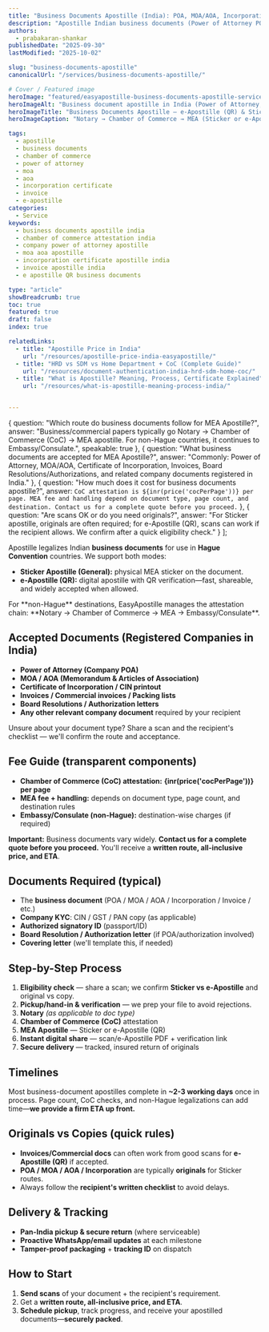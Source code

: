 ```yaml
---
title: "Business Documents Apostille (India): POA, MOA/AOA, Incorporation, Invoices"
description: "Apostille Indian business documents (Power of Attorney POA, MOA/AOA, Incorporation, Invoices, company papers) via Notary → Chamber of Commerce (CoC) → MEA."
authors:
  - prabakaran-shankar
publishedDate: "2025-09-30"
lastModified: "2025-10-02"

slug: "business-documents-apostille"
canonicalUrl: "/services/business-documents-apostille/"

# Cover / Featured image
heroImage: "featured/easyapostille-business-documents-apostille-service-india.png"
heroImageAlt: "Business document apostille in India (Power of Attorney, MOA/AOA, Incorporation, Invoices)"
heroImageTitle: "Business Documents Apostille — e-Apostille (QR) & Sticker"
heroImageCaption: "Notary → Chamber of Commerce → MEA (Sticker or e-Apostille QR) → Secure delivery"

tags:
  - apostille
  - business documents
  - chamber of commerce
  - power of attorney
  - moa
  - aoa
  - incorporation certificate
  - invoice
  - e-apostille
categories:
  - Service
keywords:
  - business documents apostille india
  - chamber of commerce attestation india
  - company power of attorney apostille
  - moa aoa apostille
  - incorporation certificate apostille india
  - invoice apostille india
  - e apostille QR business documents

type: "article"
showBreadcrumb: true
toc: true
featured: true
draft: false
index: true

relatedLinks:
  - title: "Apostille Price in India"
    url: "/resources/apostille-price-india-easyapostille/"
  - title: "HRD vs SDM vs Home Department + CoC (Complete Guide)"
    url: "/resources/document-authentication-india-hrd-sdm-home-coc/"
  - title: "What is Apostille? Meaning, Process, Certificate Explained"
    url: "/resources/what-is-apostille-meaning-process-india/"


---
```


  {
    question: "Which route do business documents follow for MEA Apostille?",
    answer: "Business/commercial papers typically go Notary → Chamber of Commerce (CoC) → MEA apostille. For non-Hague countries, it continues to Embassy/Consulate.",
    speakable: true
  },
  {
    question: "What business documents are accepted for MEA Apostille?",
    answer: "Commonly: Power of Attorney, MOA/AOA, Certificate of Incorporation, Invoices, Board Resolutions/Authorizations, and related company documents registered in India."
  },
  {
    question: "How much does it cost for business documents apostille?",
    answer: `CoC attestation is ${inr(price('cocPerPage'))} per page. MEA fee and handling depend on document type, page count, and destination. Contact us for a complete quote before you proceed.`
  },
  {
    question: "Are scans OK or do you need originals?",
    answer: "For Sticker apostille, originals are often required; for e-Apostille (QR), scans can work if the recipient allows. We confirm after a quick eligibility check."
  }
];

Apostille legalizes Indian **business documents** for use in **Hague Convention** countries. We support both modes:

- **Sticker Apostille (General):** physical MEA sticker on the document.  
- **e-Apostille (QR):** digital apostille with QR verification—fast, shareable, and widely accepted when allowed.

<CalloutBox type="info" class="my-1">
  For **non-Hague** destinations, <Anchor href="https://easyapostille.in">EasyApostille manages</Anchor> the attestation chain: **Notary → Chamber of Commerce → MEA → Embassy/Consulate**.
</CalloutBox>

## Accepted Documents (Registered Companies in India)

- **Power of Attorney (Company POA)**  
- **MOA / AOA (Memorandum & Articles of Association)**  
- **Certificate of Incorporation / CIN printout**  
- **Invoices / Commercial invoices / Packing lists**  
- **Board Resolutions / Authorization letters**  
- **Any other relevant company document** required by your recipient

<CalloutBox type="cta-secondary" class="my-1">
  Unsure about your document type? Share a scan and the recipient's checklist — we'll confirm the route and acceptance.
</CalloutBox>

## Fee Guide (transparent components)

- **Chamber of Commerce (CoC) attestation:** **{inr(price('cocPerPage'))} per page**  
- **MEA fee + handling:** depends on document type, page count, and destination rules  
- **Embassy/Consulate (non-Hague):** destination-wise charges (if required)

**Important:** Business documents vary widely. **Contact us for a complete quote before you proceed.** You'll receive a **written route, all-inclusive price, and ETA**.

## Documents Required (typical)

- The **business document** (POA / MOA / AOA / Incorporation / Invoice / etc.)  
- **Company KYC**: CIN / GST / PAN copy (as applicable)  
- **Authorized signatory ID** (passport/ID)  
- **Board Resolution / Authorization letter** (if POA/authorization involved)  
- **Covering letter** (we'll template this, if needed)

## Step-by-Step Process

1. **Eligibility check** — share a scan; we confirm **Sticker vs e-Apostille** and original vs copy.  
2. **Pickup/hand-in & verification** — we prep your file to avoid rejections.  
3. **Notary** *(as applicable to doc type)*  
4. **Chamber of Commerce (CoC)** attestation  
5. **MEA Apostille** — Sticker or e-Apostille (QR)  
6. **Instant digital share** — scan/e-Apostille PDF + verification link  
7. **Secure delivery** — tracked, insured return of originals

## Timelines

Most business-document apostilles complete in **~2-3 working days** once in process. Page count, CoC checks, and non-Hague legalizations can add time—**we provide a firm ETA up front.**

## Originals vs Copies (quick rules)

- **Invoices/Commercial docs** can often work from good scans for **e-Apostille (QR)** if accepted.  
- **POA / MOA / AOA / Incorporation** are typically **originals** for Sticker routes.  
- Always follow the **recipient's written checklist** to avoid delays.

## Delivery & Tracking

- **Pan-India pickup & secure return** (where serviceable)  
- **Proactive WhatsApp/email updates** at each milestone  
- **Tamper-proof packaging** + **tracking ID** on dispatch

## How to Start

1. **Send scans** of your document + the recipient's requirement.  
2. Get a **written route, all-inclusive price, and ETA**.  
3. **Schedule pickup**, track progress, and receive your apostilled documents—**securely packed**.

<FaqList
  items={faqItems}
  id="faq"
  class="post-faq my-05 p-05"
  heading="Frequently Asked Questions"
  headingTag="h2"
  openAll={false}
  addSchema={true}
  addSpeakableSchema={true}
  htmlAnswers={false}
/>

